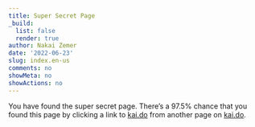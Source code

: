 ```yaml
---
title: Super Secret Page
_build:
  list: false
  render: true
author: Nakai Zemer
date: '2022-06-23'
slug: index.en-us
comments: no
showMeta: no
showActions: no
---
```


You have found the super secret page. There's a 97.5% chance that you found this page by clicking a link to [kai.do](/page/secret/secret) from another page on [kai.do](/page/secret/secret).

